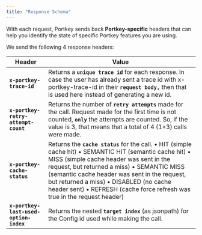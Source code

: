 ```yaml
---
title: "Response Schema"
---
```


With each request, Portkey sends back **Portkey-specific** headers that can help you identify the state of specific Portkey features you are using.

We send the following 4 response headers:

| Header                               | Value                                                                                                                                                                                                                                                                                                                                                                   |
| ------------------------------------ | ----------------------------------------------------------------------------------------------------------------------------------------------------------------------------------------------------------------------------------------------------------------------------------------------------------------------------------------------------------------------- |
| **`x-portkey-trace-id`**               | Returns a **`unique trace id`** for each response. In case the user has already sent a trace id with x-portkey-trace-id in their **`request body,`** then that is used here instead of generating a new id.                                                                                                                                                                 |
| **`x-portkey-retry-attempt-count`**    | Returns the number of **`retry attempts`** made for the call. Request made for the first time is not counted, **`only`** the attempts are counted. So, if the value is 3, that means that a total of 4 (1+3) calls were made.                                                                                                                                               |
| **`x-portkey-cache-status`**           | Returns the **`cache status`** for the call. • HIT (simple cache hit) • SEMANTIC HIT (semantic cache hit) • MISS (simple cache header was sent in the request, but returned a miss) • SEMANTIC MISS (semantic cache header was sent in the request, but returned a miss) • DISABLED (no cache header sent) • REFRESH (cache force refresh was true in the request header) |
| **`x-portkey-last-used-option-index`** | Returns the nested **`target index`** (as jsonpath) for the Config id used while making the call.                                                                                                                                                                                                                                                                         |

